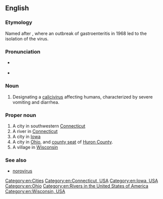 ==English==

===Etymology===
Named after {{w|Norwalk, Ohio}}, where an outbreak of gastroenteritis in 1968 led to the isolation of the virus.

===Pronunciation===
* {{a|UK}} {{IPA|/ˈnɔː.wɔːk/|lang=en}}
* {{a|US}} {{IPA|/ˈnɔ(ː)ɹ.wɔːk/|lang=en}}

===Noun===
{{en-noun|-}}

# {{lb|en|medicine|virology}} Designating a [[calicivirus]] affecting humans, characterized by severe vomiting and diarrhea.

===Proper noun===
{{en-proper noun}}

# A city in southwestern [[Connecticut]]
# A river in [[Connecticut]]
# A city in [[Iowa]]
# A city in [[Ohio]], and [[county seat]] of [[Huron County]].
# A village in [[Wisconsin]]

===See also===
* [[norovirus]]

[[Category:en:Cities]]
[[Category:en:Connecticut, USA]]
[[Category:en:Iowa, USA]]
[[Category:en:Ohio]]
[[Category:en:Rivers in the United States of America]]
[[Category:en:Wisconsin, USA]]